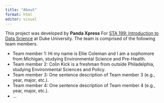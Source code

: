 ```yaml
---
title: "About"
format: html
editor: visual
---
```


This project was developed by **Panda Xpress** For [STA 199: Introduction to Data Science](https://sta199-s23-2.github.io/) at Duke University. The team is comprised of the following team members.

-   Team member 1: Hi my name is Ellie Coleman and I am a sophomore from Michigan, studying Environmental Science and Pre-Health.
-   Team member 2: Colin Kick is a freshman from outside Philadelphia, studying Environmental Sciences and Policy.
-   Team member 3: One sentence description of Team member 3 (e.g., year, major, etc.).
-   Team member 4: One sentence description of Team member 4 (e.g., year, major, etc.).
-   ...
